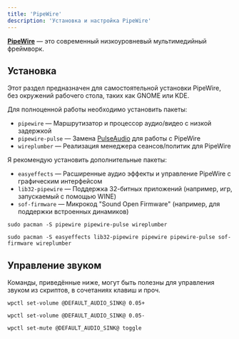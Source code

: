 ```yaml
---
title: 'PipeWire'
description: 'Установка и настройка PipeWire'
---
```


[**PipeWire**](https://pipewire.org/) &mdash; это современный низкоуровневый
мультимедийный фреймворк.

## Установка

Этот раздел предназначен для самостоятельной установки PipeWire, без окружений
рабочего стола, таких как GNOME или KDE.

Для полноценной работы необходимо установить пакеты:
- `pipewire` &mdash; Маршрутизатор и процессор аудио/видео с низкой задержкой
- `pipewire-pulse` &mdash; Замена
  [PulseAudio](https://wiki.archlinux.org/title/PulseAudio_(Русский)) для
  работы с PipeWire
- `wireplumber` &mdash; Реализация менеджера сеансов/политик для PipeWire

Я рекомендую установить дополнительные пакеты:
- `easyeffects` &mdash; Расширенные аудио эффекты и управление PipeWire с
  графическим интерфейсом
- `lib32-pipewire` &mdash; Поддержка 32-битных приложений (например, игр,
  запускаемый с помощью WINE)
- `sof-firmware` &mdash; Микрокод "Sound Open Firmware" (например, для
  поддержки встроенных динамиков)

```shell title="Минимальная установка"
sudo pacman -S pipewire pipewire-pulse wireplumber
```

```shell title="Расширенная установка"
sudo pacman -S easyeffects lib32-pipewire pipewire pipewire-pulse sof-firmware wireplumber
```

## Управление звуком

Команды, приведённые ниже, могут быть полезны для управления звуком из
скриптов, в сочетаниях клавиш и проч.

```shell title="Увеличить громкость"
wpctl set-volume @DEFAULT_AUDIO_SINK@ 0.05+
```

```shell title="Уменьшить громкость"
wpctl set-volume @DEFAULT_AUDIO_SINK@ 0.05-
```

```shell title="Переключить звук (mute/unmute)"
wpctl set-mute @DEFAULT_AUDIO_SINK@ toggle
```
